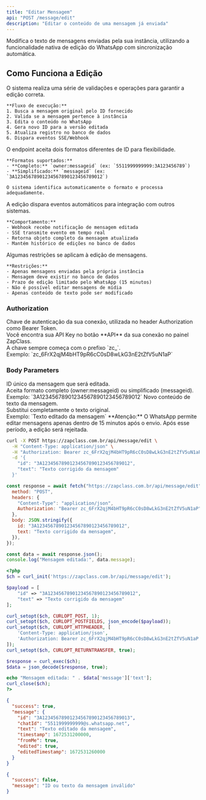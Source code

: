 ```yaml
---
title: "Editar Mensagem"
api: "POST /message/edit"
description: "Editar o conteúdo de uma mensagem já enviada"
---
```


Modifica o texto de mensagens enviadas pela sua instância, utilizando a funcionalidade nativa de edição do WhatsApp com sincronização automática.

## Como Funciona a Edição

<AccordionGroup>
  <Accordion title="Processo de Edição" icon="pen-to-square">
    O sistema realiza uma série de validações e operações para garantir a edição correta.

    **Fluxo de execução:**
    1. Busca a mensagem original pelo ID fornecido
    2. Valida se a mensagem pertence à instância
    3. Edita o conteúdo no WhatsApp
    4. Gera novo ID para a versão editada
    5. Atualiza registro no banco de dados
    6. Dispara eventos SSE/Webhook

  </Accordion>

  <Accordion title="Formatos de ID Aceitos" icon="hashtag">
    O endpoint aceita dois formatos diferentes de ID para flexibilidade.

    **Formatos suportados:**
    - **Completo:** `owner:messageid` (ex: `5511999999999:3A123456789`)
    - **Simplificado:** `messageid` (ex: `3A12345678901234567890123456789012`)

    O sistema identifica automaticamente o formato e processa adequadamente.

  </Accordion>

  <Accordion title="Eventos e Notificações" icon="bell">
    A edição dispara eventos automáticos para integração com outros sistemas.

    **Comportamento:**
    - Webhook recebe notificação de mensagem editada
    - SSE transmite evento em tempo real
    - Retorna objeto completo da mensagem atualizada
    - Mantém histórico de edições no banco de dados

  </Accordion>

  <Accordion title="Limitações Importantes" icon="circle-exclamation">
    Algumas restrições se aplicam à edição de mensagens.

    **Restrições:**
    - Apenas mensagens enviadas pela própria instância
    - Mensagem deve existir no banco de dados
    - Prazo de edição limitado pelo WhatsApp (15 minutos)
    - Não é possível editar mensagens de mídia
    - Apenas conteúdo de texto pode ser modificado

  </Accordion>
</AccordionGroup>

### Authorization

<ParamField path="api_key" type="string" required>
  Chave de autenticação da sua conexão, utilizada no header Authorization como
  Bearer Token. <br />
  Você encontra sua API Key no botão **API** da sua conexão no painel ZapClass. <br />
  A chave sempre começa com o prefixo `zc_`. <br />
  Exemplo: `zc_6FrX2qjM4bHT9pR6cC0sD8wLkG3nE2tZfV5uN1aP`
</ParamField>

### Body Parameters

<ParamField path="id" type="string" required>
  ID único da mensagem que será editada. <br />
  Aceita formato completo (owner:messageid) ou simplificado (messageid). <br />
  Exemplo: `3A12345678901234567890123456789012`
</ParamField>

<ParamField path="text" type="string" required>
  Novo conteúdo de texto da mensagem. <br />
  Substitui completamente o texto original. <br />
  Exemplo: `Texto editado da mensagem`
</ParamField>

<Warning>
  **Atenção:** O WhatsApp permite editar mensagens apenas dentro de 15 minutos
  após o envio. Após esse período, a edição será rejeitada.
</Warning>

<RequestExample>

```bash cURL
curl -X POST https://zapclass.com.br/api/message/edit \
  -H "Content-Type: application/json" \
  -H "Authorization: Bearer zc_6FrX2qjM4bHT9pR6cC0sD8wLkG3nE2tZfV5uN1aP" \
  -d '{
    "id": "3A12345678901234567890123456789012",
    "text": "Texto corrigido da mensagem"
  }'
```

```javascript JavaScript
const response = await fetch("https://zapclass.com.br/api/message/edit", {
  method: "POST",
  headers: {
    "Content-Type": "application/json",
    Authorization: "Bearer zc_6FrX2qjM4bHT9pR6cC0sD8wLkG3nE2tZfV5uN1aP",
  },
  body: JSON.stringify({
    id: "3A12345678901234567890123456789012",
    text: "Texto corrigido da mensagem",
  }),
});

const data = await response.json();
console.log("Mensagem editada:", data.message);
```

```php PHP
<?php
$ch = curl_init('https://zapclass.com.br/api/message/edit');

$payload = [
    "id" => "3A12345678901234567890123456789012",
    "text" => "Texto corrigido da mensagem"
];

curl_setopt($ch, CURLOPT_POST, 1);
curl_setopt($ch, CURLOPT_POSTFIELDS, json_encode($payload));
curl_setopt($ch, CURLOPT_HTTPHEADER, [
    'Content-Type: application/json',
    'Authorization: Bearer zc_6FrX2qjM4bHT9pR6cC0sD8wLkG3nE2tZfV5uN1aP'
]);
curl_setopt($ch, CURLOPT_RETURNTRANSFER, true);

$response = curl_exec($ch);
$data = json_decode($response, true);

echo "Mensagem editada: " . $data['message']['text'];
curl_close($ch);
?>
```

</RequestExample>

<ResponseExample>

```json 200
{
  "success": true,
  "message": {
    "id": "3A12345678901234567890123456789013",
    "chatId": "5511999999999@s.whatsapp.net",
    "text": "Texto editado da mensagem",
    "timestamp": 1672531200000,
    "fromMe": true,
    "edited": true,
    "editedTimestamp": 1672531260000
  }
}
```

```json 400
{
  "success": false,
  "message": "ID ou texto da mensagem inválido"
}
```

</ResponseExample>
